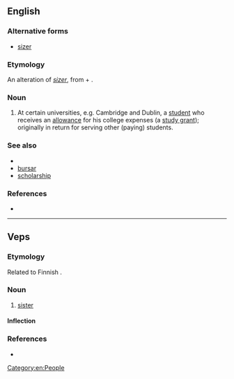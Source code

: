 {{also|sizär}}
==English==

===Alternative forms===
* [[sizer]]

===Etymology===
An alteration of ''[[sizer]]'', from {{m|en|size||fixed portion}} + {{m|en|-er}}.

===Noun===
{{en-noun}}

# {{lb|en|British}} At certain universities, e.g. Cambridge and Dublin, a [[student]] who receives an [[allowance]] for his college expenses (a [[study grant]]); originally in return for serving other (paying) students.

===See also===
* {{pedia}}
* [[bursar]]
* [[scholarship]]

===References===
* {{R:Websters}}

[[Category:en:People]]

----

==Veps==

===Etymology===
Related to Finnish {{m|fi|sisar}}.

===Noun===
{{vep-noun}}

# [[sister]]

====Inflection====
{{vep-decl-stems|sizar||en|t|id}}

===References===
* {{R:vep:UVVV|сестра}}

{{topics|vep|Family}}